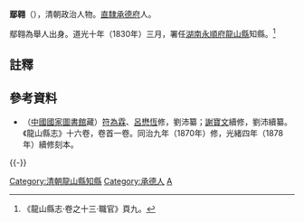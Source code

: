 '''鄢翱'''（{{bd|？||？||}}），清朝政治人物。[[直隸|直隸]][[承德府|承德府]]人。

鄢翱為舉人出身。道光十年（1830年）三月，署任[[湖南|湖南]][[永順府|永順府]][[龍山縣|龍山縣]]知縣。<ref>《龍山縣志·卷之十三·職官》頁九。</ref>

==註釋==
{{reflist}}

==參考資料==
*（[[中國國家圖書館|中國國家圖書館]]藏）[[符為霖|符為霖]]、[[呂懋恆|呂懋恆]]修，劉沛纂；[[謝寶文|謝寶文]]續修，劉沛續纂。《龍山縣志》十六卷，卷首一卷。同治九年（1870年）修，光緒四年（1878年）續修刻本。

{{-}}
{{start box}}
{{s-off}}
{{succession box|[[翟誥|翟誥]]|[[黃朝輔|黃朝輔]]|[[湖南|湖南]][[永順府|永順府]][[龍山縣|龍山縣]][[知縣|知縣]]（[[龍山縣知縣列表|列表]]）|<small>道光十年（1830年）三月署任</small>}}
{{end box}}

{{DEFAULTSORT:Yan鄢}}
[[Category:清朝龍山縣知縣|Category:清朝龍山縣知縣]]
[[Category:承德人|Category:承德人]]
[[Category:鄢姓|A]]